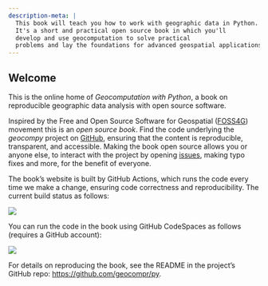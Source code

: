 ```yaml
---
description-meta: |
  This book will teach you how to work with geographic data in Python.
  It's a short and practical open source book in which you'll
  develop and use geocomputation to solve practical
  problems and lay the foundations for advanced geospatial applications.
---
```


::: {.content-visible when-format="html"}

## Welcome {.unnumbered}

This is the online home of *Geocomputation with Python*, a book on reproducible geographic data analysis with open source software.

Inspired by the Free and Open Source Software for Geospatial ([FOSS4G](https://foss4g.org/)) movement this is an *open source book*.
Find the code underlying the *geocompy* project on [GitHub](https://github.com/geocompr/py), ensuring that the content is reproducible, transparent, and accessible.
Making the book open source allows you or anyone else, to interact with the project by opening [issues](https://github.com/geocompr/py/issues), making typo fixes and more, for the benefit of everyone.

The book's website is built by GitHub Actions, which runs the code every time we make a change, ensuring code correctness and reproducibility.
The current build status as follows:

[![](https://github.com/geocompr/py/actions/workflows/main.yaml/badge.svg)](https://github.com/geocompr/py/actions/workflows/main.yaml)

You can run the code in the book using GitHub CodeSpaces as follows (requires a GitHub account):

[![](https://github.com/codespaces/badge.svg)](https://github.com/codespaces/new?hide_repo_select=true&ref=main&repo=447558863)

For details on reproducing the book, see the README in the project's GitHub repo: <https://github.com/geocompr/py>.

<!-- 
Note: we don't need this here but commenting out the content rather than deleting because some of it could be ported into the README.
Reasonable? 
Happy for these lines to be deleted also (RL 2022-12)

## Reproducing this book

An important aspect of scientific research that results can be independently verified by others.
Information that is generated by scientific means does not on auguments of authority or other [logical fallacies](https://bookofbadarguments.com/) as the basis for belief.
Instead science relies on a network of people who are open minded yet skeptical to test assumptions and in some cases 'bust myths'.

In the digital age, trust in claims depends on computational reproducibility.

### Local with Quarto

To run the code locally, recommended for using the material on real data, you need to have a reasonable computer, e.g., with 8 GB RAM.
You'll need administrative rights to install the requirements, which include:

- A suitable integrated development environment (IDE) such as VS Code, RStudio or Jupyter Notebook
- Quarto, if you want to reproduce the book's open access website
- Either an Anaconda-like environment (we recommend `miniconda3`) or Docker to get systems dependencies

See the [project's README](https://github.com/geocompr/py) for details on getting set-up.
After you have installed the necessary dependencies and cloned or [unzipped](https://github.com/geocompr/py/archive/refs/heads/main.zip) the book's source code, you should be able to reproduce the code in its entirety with the following command:

```bash
quarto preview
```

If you see output like that below (with the IDE and browser arranged to see live updates after editing the source code), congratulations, it has worked!

![](https://user-images.githubusercontent.com/1825120/161321382-ac36aeab-5628-4bef-b3dd-7b2becdd4860.png)

### Local with Jupyter

Alternatively, you can [download](https://github.com/geocompr/py/archive/refs/heads/main.zip) and unzip the book's source code. The unzipped directory `py-main/code/chapters/` contains:

* The source `ipynb` files, one for each chapter
* The `data` sub-directory with the sample data used in the code sections

Assuming that all required packages are installed (see beginning of each chapter), you can execute the `ipynb` files through your chosen working environment (VScode, Jupyter Notebook, etc.).  -->

:::


